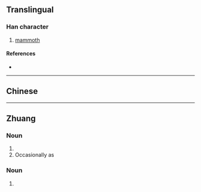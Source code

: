 {{also|獁}}
{{character info/new}}
==Translingual==

===Han character===
{{Han char|rn=94|rad=犬|as=03|sn=6|four=|canj=KHNVM|ids=⿰犭马}}

# [[mammoth]]

====References====
* {{Han ref|kx=0706.171|hdz=21333.150|uh=72B8|ud=29368}}

----

==Chinese==
{{zh-see|獁}}

----

==Zhuang==

===Noun===
{{za-head|noun|t=獁}}

# {{za-sawndip form of|ma||dog|ts=s}}
# Occasionally as {{za-sawndip form of|max||horse|ts=s}}

===Noun===
{{za-head|verb|t=獁}}

# {{za-sawndip form of|ma||return; come|ts=s}}